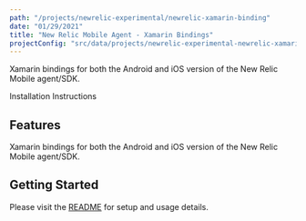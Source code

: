 ```yaml
---
path: "/projects/newrelic-experimental/newrelic-xamarin-binding"
date: "01/29/2021"
title: "New Relic Mobile Agent - Xamarin Bindings"
projectConfig: "src/data/projects/newrelic-experimental-newrelic-xamarin-binding.json"
---
```


<!-- Imports must occur at the top of the file -->

Xamarin bindings for both the Android and iOS version of the New Relic Mobile agent/SDK.

<Link to="https://github.com/newrelic-experimental/newrelic-xamarin-binding">Installation Instructions</Link>

## Features

Xamarin bindings for both the Android and iOS version of the New Relic Mobile agent/SDK.

## Getting Started

Please visit the [README](https://github.com/newrelic-experimental/newrelic-xamarin-binding#readme) for setup and usage details.
